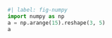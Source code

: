 <html>
    <head>
        <meta charset="utf-8">
        <title>numpy</title>
        <style>
            
body{
    font-family: "Helvetica Ssm 
　　 Book",HelveticaNeue,Helvetica,Arial,sans-serif;
    margin-left: 7.5%;
    margin-right: 7.5%;
    line-height: 1.4;
    }
    
table {
    margin: 2em 0;
    font-size: 0.9em;
    border: 1px solid #888888;
}

td{
    padding: 0.5em;
    }

img{
    width: 100%;
}
    

        </style>
    </head>
    <body>
        ```python
#| label: fig-numpy
import numpy as np
a = np.arange(15).reshape(3, 5)
a
```

    </body>
</html>
